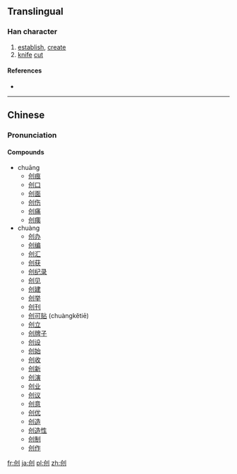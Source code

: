 {{also|創}}
==Translingual==

===Han character===
{{Han char|rn=18|rad=刀|as=04|sn=6|four=|canj=人山中弓 (OULN)|ids=⿰[[仓]][[刂]]}}

# [[establish]], [[create]]
# [[knife]] [[cut]]

====References====
* {{Han ref|kx=0137.301|hdz=10327.060|uh=521B|ud=21019}}

----

==Chinese==
{{zh-hanzi-box|创|[[創]]}}

===Pronunciation===
{{zh-pron
|m=chuāng,chuàng
|c=cong3
|mc=y
|oc=y
|ma=Zh-chuàng.ogg
|cat=v,n
}}

====Compounds====
* chuāng
** [[创痕]]
** [[创口]]
** [[创面]]
** [[创伤]]
** [[创痛]]
** [[创痍]]
* chuàng
** [[创办]]
** [[创编]]
** [[创汇]]
** [[创获]]
** [[创纪录]]
** [[创见]]
** [[创建]]
** [[创举]]
** [[创刊]]
** [[创可贴]] (chuàngkětiē)
** [[创立]]
** [[创牌子]]
** [[创设]]
** [[创始]]
** [[创收]]
** [[创新]]
** [[创演]]
** [[创业]]
** [[创议]]
** [[创意]]
** [[创优]]
** [[创造]]
** [[创造性]]
** [[创制]]
** [[创作]]

[[fr:创]]
[[ja:创]]
[[pl:创]]
[[zh:创]]